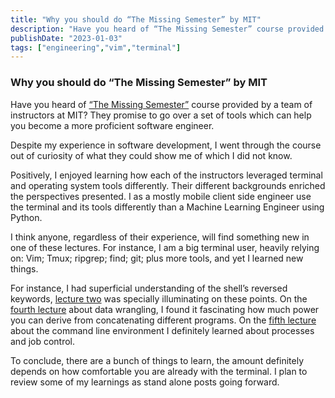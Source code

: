 ```yaml
---
title: "Why you should do “The Missing Semester” by MIT"
description: "Have you heard of “The Missing Semester” course provided by a team of instructors at MIT? They promise to go over a set of tools which can help you become a more proficient software engineer."
publishDate: "2023-01-03"
tags: ["engineering","vim","terminal"]
---
```

### Why you should do “The Missing Semester” by MIT

Have you heard of [“The Missing Semester”](https://missing.csail.mit.edu/) course provided by a team of instructors at MIT? They promise to go over a set of tools which can help you become a more proficient software engineer.

Despite my experience in software development, I went through the course out of curiosity of what they could show me of which I did not know.

Positively, I enjoyed learning how each of the instructors leveraged terminal and operating system tools differently. Their different backgrounds enriched the perspectives presented. I as a mostly mobile client side engineer use the terminal and its tools differently than a Machine Learning Engineer using Python.

I think anyone, regardless of their experience, will find something new in one of these lectures. For instance, I am a big terminal user, heavily relying on: Vim; Tmux; ripgrep; find; git; plus more tools, and yet I learned new things.

For instance, I had superficial understanding of the shell’s reversed keywords, [lecture two](https://www.youtube.com/watch?v=kgII-YWo3Zw&list=PLyzOVJj3bHQuloKGG59rS43e29ro7I57J&index=3&t=344s) was specially illuminating on these points. On the [fourth lecture](https://www.youtube.com/watch?v=sz_dsktIjt4) about data wrangling, I found it fascinating how much power you can derive from concatenating different programs. On the [fifth lecture](https://www.youtube.com/watch?v=e8BO_dYxk5c&list=PLyzOVJj3bHQuloKGG59rS43e29ro7I57J&index=5&t=1s) about the command line environment I definitely learned about processes and job control.

To conclude, there are a bunch of things to learn, the amount definitely depends on how comfortable you are already with the terminal. I plan to review some of my learnings as stand alone posts going forward.

